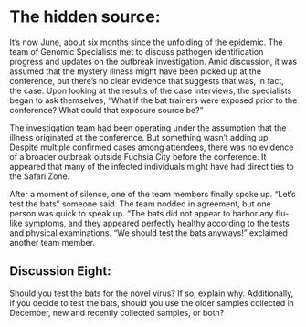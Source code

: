 # The hidden source:

It's now June, about six months since the unfolding of the epidemic. The team of Genomic Specialists met to discuss pathogen identification progress and updates on the outbreak investigation. Amid discussion, it was assumed that the mystery illness might have been picked up at the conference, but there’s no clear evidence that suggests that was, in fact, the case. Upon looking at the results of the case interviews, the specialists began to ask themselves, “What if the bat trainers were exposed prior to the conference? What could that exposure source be?” 

The investigation team had been operating under the assumption that the illness originated at the conference. But something wasn't adding up. Despite multiple confirmed cases among attendees, there was no evidence of a broader outbreak outside Fuchsia City before the conference. It appeared that many of the infected individuals might have had direct ties to the Safari Zone.

After a moment of silence, one of the team members finally spoke up. “Let’s test the bats” someone said. The team nodded in agreement, but one person was quick to speak up. “The bats did not appear to harbor any flu-like symptoms, and they appeared perfectly healthy according to the tests and physical examinations. “We should test the bats anyways!” exclaimed another team member.

## Discussion Eight:

Should you test the bats for the novel virus? If so, explain why. Additionally, if you decide to test the bats, should you use the older samples collected in December, new and recently collected samples, or both?


